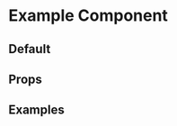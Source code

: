 

<Meta title='Components/Example' component={Example} />

# Example Component

## Default

<Preview>
  <Story name='Default'>
    <Example />
  </Story>
</Preview>

## Props

<Props of={Example} />

## Examples

<Preview>
  <Story name='Configurable'>
    <Example
      value={'John Cena'}
      css={css`
        color: blue;
      `}
    />
  </Story>
</Preview>

